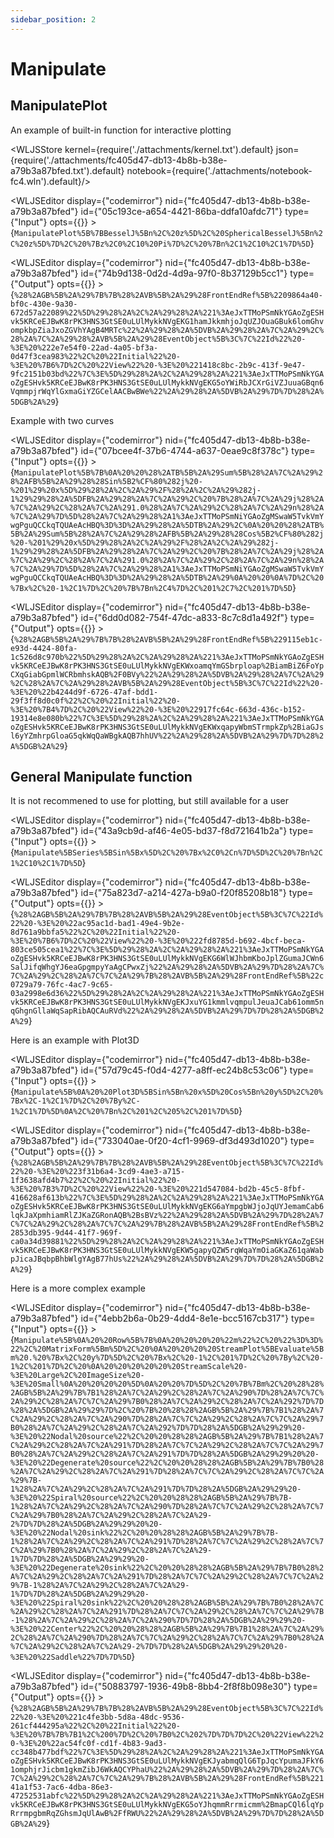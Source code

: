 ```yaml
---
sidebar_position: 2
---
```


# Manipulate

## ManipulatePlot
An example of built-in function for interactive plotting




<WLJSStore kernel={require('./attachments/kernel.txt').default} json={require('./attachments/fc405d47-db13-4b8b-b38e-a79b3a87bfed.txt').default} notebook={require('./attachments/notebook-fc4.wln').default}/>




<WLJSEditor display={"codemirror"} nid={"fc405d47-db13-4b8b-b38e-a79b3a87bfed"} id={"05c193ce-a654-4421-86ba-ddfa10afdc71"} type={"Input"} opts={{}} >{`ManipulatePlot%5B%7BBesselJ%5Bn%2C%20z%5D%2C%20SphericalBesselJ%5Bn%2C%20z%5D%7D%2C%20%7Bz%2C0%2C10%20Pi%7D%2C%20%7Bn%2C1%2C10%2C1%7D%5D`}</WLJSEditor>

<WLJSEditor display={"codemirror"} nid={"fc405d47-db13-4b8b-b38e-a79b3a87bfed"} id={"74b9d138-0d2d-4d9a-97f0-8b37129b5cc1"} type={"Output"} opts={{}} >{`%28%2AGB%5B%2A%29%7B%7B%28%2AVB%5B%2A%29%28FrontEndRef%5B%2209864a40-bf0c-430e-9a30-672d57a22089%22%5D%29%28%2A%2C%2A%29%28%2A%221%3AeJxTTMoPSmNkYGAoZgESHvk5KRCeEJBwK8rPK3HNS3GtSE0uLUlMykkNVgEKG1hamJkkmhjoJqUZJOuaGBuk6lomGhvompkbpZiaJxoZGVhYAgB4MRTc%22%2A%29%28%2A%5DVB%2A%29%28%2A%7C%2A%29%2C%28%2A%7C%2A%29%28%2AVB%5B%2A%29%28EventObject%5B%3C%7C%22Id%22%20-%3E%20%222e7e54f0-22ad-4a05-bf3a-0d47f3cea983%22%2C%20%22Initial%22%20-%3E%20%7B6%7D%2C%20%22View%22%20-%3E%20%221418c8bc-2b9c-413f-9e47-9fc2151b03bd%22%7C%3E%5D%29%28%2A%2C%2A%29%28%2A%221%3AeJxTTMoPSmNkYGAoZgESHvk5KRCeEJBwK8rPK3HNS3GtSE0uLUlMykkNVgEKG5oYWiRbJCXrGiVZJuuaGBqn6VqmmpjrWqYlGxmaGiYZGCelAACBwBWe%22%2A%29%28%2A%5DVB%2A%29%7D%7D%28%2A%5DGB%2A%29`}</WLJSEditor>

Example with two curves

<WLJSEditor display={"codemirror"} nid={"fc405d47-db13-4b8b-b38e-a79b3a87bfed"} id={"07bcee4f-37b6-4744-a637-0eae9c8f378c"} type={"Input"} opts={{}} >{`ManipulatePlot%5B%7B%0A%20%20%28%2ATB%5B%2A%29Sum%5B%28%2A%7C%2A%29%28%2AFB%5B%2A%29%28%28Sin%5B2%CF%80%282j%20-%201%29%20x%5D%29%28%2A%2C%2A%29%2F%28%2A%2C%2A%29%282j-1%29%29%28%2A%5DFB%2A%29%28%2A%7C%2A%29%2C%20%7B%28%2A%7C%2A%29j%28%2A%7C%2A%29%2C%28%2A%7C%2A%291.0%28%2A%7C%2A%29%2C%28%2A%7C%2A%29n%28%2A%7C%2A%29%7D%5D%28%2A%7C%2A%29%28%2A1%3AeJxTTMoPSmNiYGAoZgMSwaW5TvkVmYwgPguQCCkqTQUAeAcHBQ%3D%3D%2A%29%28%2A%5DTB%2A%29%2C%0A%20%20%28%2ATB%5B%2A%29Sum%5B%28%2A%7C%2A%29%28%2AFB%5B%2A%29%28%28Cos%5B2%CF%80%282j%20-%201%29%20x%5D%29%28%2A%2C%2A%29%2F%28%2A%2C%2A%29%282j-1%29%29%28%2A%5DFB%2A%29%28%2A%7C%2A%29%2C%20%7B%28%2A%7C%2A%29j%28%2A%7C%2A%29%2C%28%2A%7C%2A%291.0%28%2A%7C%2A%29%2C%28%2A%7C%2A%29n%28%2A%7C%2A%29%7D%5D%28%2A%7C%2A%29%28%2A1%3AeJxTTMoPSmNiYGAoZgMSwaW5TvkVmYwgPguQCCkqTQUAeAcHBQ%3D%3D%2A%29%28%2A%5DTB%2A%29%0A%20%20%0A%7D%2C%20%7Bx%2C%20-1%2C1%7D%2C%20%7B%7Bn%2C4%7D%2C%201%2C7%2C%201%7D%5D`}</WLJSEditor>

<WLJSEditor display={"codemirror"} nid={"fc405d47-db13-4b8b-b38e-a79b3a87bfed"} id={"6dd0d082-754f-47dc-a833-8c7c8d1a492f"} type={"Output"} opts={{}} >{`%28%2AGB%5B%2A%29%7B%7B%28%2AVB%5B%2A%29%28FrontEndRef%5B%229115eb1c-e93d-4424-80fa-1c526d8c970b%22%5D%29%28%2A%2C%2A%29%28%2A%221%3AeJxTTMoPSmNkYGAoZgESHvk5KRCeEJBwK8rPK3HNS3GtSE0uLUlMykkNVgEKWxoamqYmGSbrploap%2BiamBiZ6FoYpCXqGiabGpmlWCRbmhskAQB%2F0BVy%22%2A%29%28%2A%5DVB%2A%29%28%2A%7C%2A%29%2C%28%2A%7C%2A%29%28%2AVB%5B%2A%29%28EventObject%5B%3C%7C%22Id%22%20-%3E%20%22b4244d9f-6726-47af-bdd1-29f3ff8d0c0f%22%2C%20%22Initial%22%20-%3E%20%7B4%7D%2C%20%22View%22%20-%3E%20%22917fc64c-663d-436c-b152-19314e8e080b%22%7C%3E%5D%29%28%2A%2C%2A%29%28%2A%221%3AeJxTTMoPSmNkYGAoZgESHvk5KRCeEJBwK8rPK3HNS3GtSE0uLUlMykkNVgEKWxqapyWbmSTrmpkZp%2BiaGJsl6yYZmhrpGloaG5qkWqQaWBgkAQB7hhUV%22%2A%29%28%2A%5DVB%2A%29%7D%7D%28%2A%5DGB%2A%29`}</WLJSEditor>

## General Manipulate function
It is not recommened to use for plotting, but still available for a user

<WLJSEditor display={"codemirror"} nid={"fc405d47-db13-4b8b-b38e-a79b3a87bfed"} id={"43a9cb9d-af46-4e05-bd37-f8d721641b2a"} type={"Input"} opts={{}} >{`Manipulate%5BSeries%5BSin%5Bx%5D%2C%20%7Bx%2C0%2Cn%7D%5D%2C%20%7Bn%2C1%2C10%2C1%7D%5D`}</WLJSEditor>

<WLJSEditor display={"codemirror"} nid={"fc405d47-db13-4b8b-b38e-a79b3a87bfed"} id={"75a823d7-a214-427a-b9a0-f20f85208b18"} type={"Output"} opts={{}} >{`%28%2AGB%5B%2A%29%7B%7B%28%2AVB%5B%2A%29%28EventObject%5B%3C%7C%22Id%22%20-%3E%20%22ac95ac1d-bad1-49e4-9b2e-8d761a9bbfa5%22%2C%20%22Initial%22%20-%3E%20%7B6%7D%2C%20%22View%22%20-%3E%20%222fd8785d-b692-4bcf-beca-803ce505cea1%22%7C%3E%5D%29%28%2A%2C%2A%29%28%2A%221%3AeJxTTMoPSmNkYGAoZgESHvk5KRCeEJBwK8rPK3HNS3GtSE0uLUlMykkNVgEKG6WlWJhbmKboJplZGumaJCWn6SalJifqWhgYJ6eaGpgmpyYaAgCPwxZj%22%2A%29%28%2A%5DVB%2A%29%7D%28%2A%7C%7C%2A%29%2C%28%2A%7C%7C%2A%29%7B%28%2AVB%5B%2A%29%28FrontEndRef%5B%22c0729a79-76fc-4ac7-9c65-03a2998e6d36%22%5D%29%28%2A%2C%2A%29%28%2A%221%3AeJxTTMoPSmNkYGAoZgESHvk5KRCeEJBwK8rPK3HNS3GtSE0uLUlMykkNVgEKJxuYG1kmmlvqmpulJeuaJCab61omm5nqGhgnGllaWqSapRibAQCAuRVd%22%2A%29%28%2A%5DVB%2A%29%7D%7D%28%2A%5DGB%2A%29`}</WLJSEditor>

Here is an example with Plot3D

<WLJSEditor display={"codemirror"} nid={"fc405d47-db13-4b8b-b38e-a79b3a87bfed"} id={"57d79c45-f0d4-4277-a8ff-ec24b8c53c06"} type={"Input"} opts={{}} >{`Manipulate%5B%0A%20%20Plot3D%5BSin%5Bn%20x%5D%20Cos%5Bn%20y%5D%2C%20%7Bx%2C-1%2C1%7D%2C%20%7By%2C-1%2C1%7D%5D%0A%2C%20%7Bn%2C%201%2C%205%2C%201%7D%5D`}</WLJSEditor>

<WLJSEditor display={"codemirror"} nid={"fc405d47-db13-4b8b-b38e-a79b3a87bfed"} id={"733040ae-0f20-4cf1-9969-df3d493d1020"} type={"Output"} opts={{}} >{`%28%2AGB%5B%2A%29%7B%7B%28%2AVB%5B%2A%29%28EventObject%5B%3C%7C%22Id%22%20-%3E%20%223f31b6a4-3cd9-4ae3-a715-1f3638afd4b7%22%2C%20%22Initial%22%20-%3E%20%7B3%7D%2C%20%22View%22%20-%3E%20%221d547084-bd2b-45c5-8fbf-416628af613b%22%7C%3E%5D%29%28%2A%2C%2A%29%28%2A%221%3AeJxTTMoPSmNkYGAoZgESHvk5KRCeEJBwK8rPK3HNS3GtSE0uLUlMykkNVgEKG6aYmpgbWJjoJqUYJemamCab6lqkJaXpmhiamRlZJKaZGRonAQB%2BsBVz%22%2A%29%28%2A%5DVB%2A%29%7D%28%2A%7C%7C%2A%29%2C%28%2A%7C%7C%2A%29%7B%28%2AVB%5B%2A%29%28FrontEndRef%5B%22853db395-9d44-41f7-969f-ca0a34d39881%22%5D%29%28%2A%2C%2A%29%28%2A%221%3AeJxTTMoPSmNkYGAoZgESHvk5KRCeEJBwK8rPK3HNS3GtSE0uLUlMykkNVgEKW5gapyQZW5rqWqaYmOiaGKaZ61qaWabpJicaJBqbpBhbWlgYAgB77hUs%22%2A%29%28%2A%5DVB%2A%29%7D%7D%28%2A%5DGB%2A%29`}</WLJSEditor>

Here is a more complex example

<WLJSEditor display={"codemirror"} nid={"fc405d47-db13-4b8b-b38e-a79b3a87bfed"} id={"4ebb2b6a-0b29-4dd4-8e1e-bcc5167cb317"} type={"Input"} opts={{}} >{`Manipulate%5B%0A%20%20Row%5B%7B%0A%20%20%20%20%22m%22%2C%20%22%3D%3D%22%2C%20MatrixForm%5Bm%5D%2C%20%0A%20%20%20%20StreamPlot%5BEvaluate%5Bm%20.%20%7Bx%2C%20y%7D%5D%2C%20%7Bx%2C%20-1%2C%201%7D%2C%20%7By%2C%20-1%2C%201%7D%2C%20%0A%20%20%20%20%20%20StreamScale%20-%3E%20Large%2C%20ImageSize%20-%3E%20Small%0A%20%20%20%20%5D%0A%20%20%7D%5D%2C%20%7B%7Bm%2C%20%28%28%2AGB%5B%2A%29%7B%7B1%28%2A%7C%2A%29%2C%28%2A%7C%2A%290%7D%28%2A%7C%7C%2A%29%2C%28%2A%7C%7C%2A%29%7B0%28%2A%7C%2A%29%2C%28%2A%7C%2A%292%7D%7D%28%2A%5DGB%2A%29%29%7D%2C%20%7B%20%28%28%2AGB%5B%2A%29%7B%7B1%28%2A%7C%2A%29%2C%28%2A%7C%2A%290%7D%28%2A%7C%7C%2A%29%2C%28%2A%7C%7C%2A%29%7B0%28%2A%7C%2A%29%2C%28%2A%7C%2A%292%7D%7D%28%2A%5DGB%2A%29%29%20-%3E%20%22Nodal%20source%22%2C%20%20%28%28%2AGB%5B%2A%29%7B%7B1%28%2A%7C%2A%29%2C%28%2A%7C%2A%291%7D%28%2A%7C%7C%2A%29%2C%28%2A%7C%7C%2A%29%7B0%28%2A%7C%2A%29%2C%28%2A%7C%2A%291%7D%7D%28%2A%5DGB%2A%29%29%20%20-%3E%20%22Degenerate%20source%22%2C%20%20%28%28%2AGB%5B%2A%29%7B%7B0%28%2A%7C%2A%29%2C%28%2A%7C%2A%291%7D%28%2A%7C%7C%2A%29%2C%28%2A%7C%7C%2A%29%7B-1%28%2A%7C%2A%29%2C%28%2A%7C%2A%291%7D%7D%28%2A%5DGB%2A%29%29%20-%3E%20%22Spiral%20source%22%2C%20%20%28%28%2AGB%5B%2A%29%7B%7B-1%28%2A%7C%2A%29%2C%28%2A%7C%2A%290%7D%28%2A%7C%7C%2A%29%2C%28%2A%7C%7C%2A%29%7B0%28%2A%7C%2A%29%2C%28%2A%7C%2A%29-2%7D%7D%28%2A%5DGB%2A%29%29%20%20-%3E%20%22Nodal%20sink%22%2C%20%20%28%28%2AGB%5B%2A%29%7B%7B-1%28%2A%7C%2A%29%2C%28%2A%7C%2A%291%7D%28%2A%7C%7C%2A%29%2C%28%2A%7C%7C%2A%29%7B0%28%2A%7C%2A%29%2C%28%2A%7C%2A%29-1%7D%7D%28%2A%5DGB%2A%29%29%20-%3E%20%22Degenerate%20sink%22%2C%20%20%28%28%2AGB%5B%2A%29%7B%7B0%28%2A%7C%2A%29%2C%28%2A%7C%2A%291%7D%28%2A%7C%7C%2A%29%2C%28%2A%7C%7C%2A%29%7B-1%28%2A%7C%2A%29%2C%28%2A%7C%2A%29-1%7D%7D%28%2A%5DGB%2A%29%29%20-%3E%20%22Spiral%20sink%22%2C%20%20%28%28%2AGB%5B%2A%29%7B%7B0%28%2A%7C%2A%29%2C%28%2A%7C%2A%291%7D%28%2A%7C%7C%2A%29%2C%28%2A%7C%7C%2A%29%7B-1%28%2A%7C%2A%29%2C%28%2A%7C%2A%290%7D%7D%28%2A%5DGB%2A%29%29%20-%3E%20%22Center%22%2C%20%20%28%28%2AGB%5B%2A%29%7B%7B1%28%2A%7C%2A%29%2C%28%2A%7C%2A%290%7D%28%2A%7C%7C%2A%29%2C%28%2A%7C%7C%2A%29%7B0%28%2A%7C%2A%29%2C%28%2A%7C%2A%29-2%7D%7D%28%2A%5DGB%2A%29%29%20%20-%3E%20%22Saddle%22%7D%7D%5D`}</WLJSEditor>

<WLJSEditor display={"codemirror"} nid={"fc405d47-db13-4b8b-b38e-a79b3a87bfed"} id={"50883797-1936-49b8-8bb4-2f8f8b098e30"} type={"Output"} opts={{}} >{`%28%2AGB%5B%2A%29%7B%7B%28%2AVB%5B%2A%29%28EventObject%5B%3C%7C%22Id%22%20-%3E%20%221c4fe3bb-5d8a-48dc-9536-261cf444295a%22%2C%20%22Initial%22%20-%3E%20%7B%7B%7B1%2C%200%7D%2C%20%7B0%2C%202%7D%7D%7D%2C%20%22View%22%20-%3E%20%22ac54fc0f-cd1f-4b83-9ad3-cc348b477bdf%22%7C%3E%5D%29%28%2A%2C%2A%29%28%2A%221%3AeJxTTMoPSmNkYGAoZgESHvk5KRCeEJBwK8rPK3HNS3GtSE0uLUlMykkNVgEKJyabmqQlG6TpJqcYpumaJFkY61omphjrJicbm1gkmZibJ6WkAQCYPhaU%22%2A%29%28%2A%5DVB%2A%29%7D%28%2A%7C%7C%2A%29%2C%28%2A%7C%7C%2A%29%7B%28%2AVB%5B%2A%29%28FrontEndRef%5B%22141a1f53-7ac6-4dba-86e3-47252531abfc%22%5D%29%28%2A%2C%2A%29%28%2A%221%3AeJxTTMoPSmNkYGAoZgESHvk5KRCeEJBwK8rPK3HNS3GtSE0uLUlMykkNVgEKG5oYJhqmmRrrmicmm%2BmapCQl6lqYpRrrmpgbmRqZGhsmJqUlAwB%2FfRWU%22%2A%29%28%2A%5DVB%2A%29%7D%7D%28%2A%5DGB%2A%29`}</WLJSEditor>